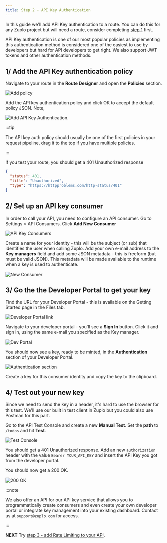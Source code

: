 ```yaml
---
title: Step 2 - API Key Authentication
---
```


In this guide we'll add API Key authentication to a route. You can do this for
any Zuplo project but will need a route, consider completing
[step 1](./step-1-setup-basic-gateway.md) first.

API Key authentication is one of our most popular policies as implementing this
authentication method is considered one of the easiest to use by developers but
hard for API developers to get right. We also support JWT tokens and other
authentication methods.

## 1/ Add the API Key authentication policy

Navigate to your route in the **Route Designer** and open the **Policies**
section.

![Add policy](https://cdn.zuplo.com/assets/14b608c1-d95c-4b98-9ae8-16affad90eca.png)

Add the API key authentication policy and click OK to accept the default policy
JSON. Note,

![Add API Key Authentication](https://cdn.zuplo.com/assets/811a8152-9648-4377-a070-be6ec539a4d6.png).

:::tip

The API key auth policy should usually be one of the first policies in your
request pipeline, drag it to the top if you have multiple policies.

<Screenshot src="https://cdn.zuplo.com/assets/8f698429-f265-40d9-99d7-156b28b7ef1b.gif" size="sm" />

:::

If you test your route, you should get a 401 Unauthorized response

```json
{
  "status": 401,
  "title": "Unauthorized",
  "type": "https://httpproblems.com/http-status/401"
}
```

## 2/ Set up an API key consumer

In order to call your API, you need to configure an API consumer. Go to
Settings > API Consumers. Click **Add New Consumer**

![API Key Consumers](https://cdn.zuplo.com/assets/a716aeeb-4355-45ff-a8ed-4c20d6644424.png)

Create a name for your identity - this will be the subject (or sub) that
identifies the user when calling Zuplo. Add your own e-mail address to the **Key
managers** field and add some JSON metadata - this is freeform (but must be
valid JSON). This metadata will be made available to the runtime when a key is
used to authenticate.

![New Consumer](https://cdn.zuplo.com/assets/71bee20e-eac7-4067-b1a3-50bc8267b330.png)

## 3/ Go the the Developer Portal to get your key

Find the URL for your Developer Portal - this is available on the Getting
Started page in the Files tab.

![Developer Portal link](https://cdn.zuplo.com/assets/f5b5f82a-4424-43f4-9b8f-2f4e91c4113e.png)

Navigate to your developer portal - you'll see a **Sign In** button. Click it
and sign in, using the same e-mail you specified as the Key manager.

![Dev Portal](https://cdn.zuplo.com/assets/b59f82d1-4e91-4874-a432-a73796fc1632.png)

You should now see a key, ready to be minted, in the **Authentication** section
of your Developer Portal.

![Authentication section](https://cdn.zuplo.com/assets/7dfa4541-bb4b-4e79-88b2-8cffed6c79d7.png)

Create a key for this consumer identity and copy the key to the clipboard.

## 4/ Test out your new key

Since we need to send the key in a header, it's hard to use the browser for this
test. We'll use our built in test client in Zuplo but you could also use Postman
for this part.

Go to the API Test Console and create a new **Manual Test**. Set the **path** to
`/todos` and hit **Test**.

![Test Console](https://cdn.zuplo.com/assets/611050a5-257e-4594-a914-1da68d504371.png)

You should get a 401 Unauthorized response. Add an new `authorization` header
with the value `Bearer YOUR_API_KEY` and insert the API Key you got from the
developer portal.

You should now get a 200 OK.

![200 OK](https://cdn.zuplo.com/assets/82823f9d-62ad-4f18-9e07-bb89dc9ad32d.png)

:::note

We also offer an API for our API key service that allows you to programmatically
create consumers and even create your own developer portal or integrate key
management into your existing dashboard. Contact us at `support@zuplo.com` for
access.

:::

**NEXT** Try
[step 3 - add Rate Limiting to your API](./step-3-add-rate-limiting.md).
